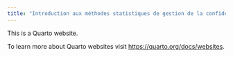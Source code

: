 ```yaml
---
title: "Introduction aux méthodes statistiques de gestion de la confidentialité"
---
```


This is a Quarto website.

To learn more about Quarto websites visit <https://quarto.org/docs/websites>.
